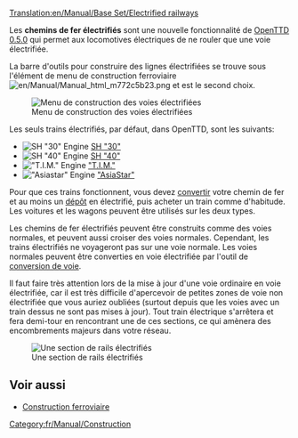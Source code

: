 [[Translation:en/Manual/Base Set/Electrified railways]]
{{fr/Manual/Base Set/Type de chemin de fer}}

Les '''chemins de fer électrifiés''' sont une nouvelle fonctionnalité de [[fr/Archive/OpenTTD/OpenTTD 0.5.0|OpenTTD 0.5.0]] qui permet aux locomotives électriques de ne rouler que une voie électrifiée.

La barre d'outils pour construire des lignes électrifiées se trouve sous l'élément de menu de construction ferroviaire [[File:en/Manual/Manual html m772c5b23.png]] et est le second choix.

[[File:en/Manual/Openttd-rail1.png|none|Menu de construction des voies électrifiées]]

Les seuls trains électrifiés, par défaut, dans OpenTTD, sont les suivants:
*[[File:en/Manual/Base Set/Trains/Sh30.png|SH "30" Engine]] [[fr/Manual/Base Set/Trains/SH '30'|SH "30"]]
*[[File:en/Manual/Base Set/Trains/Sh40.png|SH "40" Engine]] [[fr/Manual/Base Set/Trains/SH '40'|SH "40"]]
*[[File:en/Manual/Base Set/Trains/Tim.png|"T.I.M." Engine]] [[fr/Manual/Base Set/Trains/T.I.M.|"T.I.M."]]
*[[File:en/Manual/Base Set/Trains/Asiastar.png|"Asiastar" Engine]] [[fr/Manual/Base Set/Trains/AsiaStar|"AsiaStar"]]

Pour que ces trains fonctionnent, vous devez [[fr/Manual/Convertir une ligne|convertir]] votre chemin de fer et au moins un [[fr/Manual/Dépôts|dépôt]] en électrifié, puis acheter un train comme d'habitude. Les voitures et les wagons peuvent être utilisés sur les deux types.

Les chemins de fer électrifiés peuvent être construits comme des voies normales, et peuvent aussi croiser des voies normales. Cependant, les trains électrifiés ne voyageront pas sur une voie normale. Les voies normales peuvent être converties en voie électrifiée par l'outil de [[fr/Manual/Convertir une ligne|conversion de voie]].

Il faut faire très attention lors de la mise à jour d'une voie ordinaire en voie électrifiée, car il est très difficile d'apercevoir de petites zones de voie non électrifiée que vous auriez oubliées (surtout depuis que les voies avec un train dessus ne sont pas mises à jour). Tout train électrique s'arrêtera et fera demi-tour en rencontrant une de ces sections, ce qui amènera des encombrements majeurs dans votre réseau.

[[File:en/Manual/Base Set/Erailways.png|none|frame|Une section de rails électrifiés]]

{{fr/Disponibilité|0.5}}

==Voir aussi==
*[[fr/Manual/Construction Ferroviaire|Construction ferroviaire]]

[[Category:fr/Manual/Construction]]